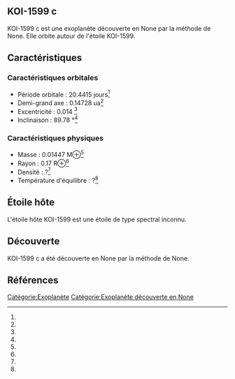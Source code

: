 == KOI-1599 c ==

{{Infobox Exoplanète
| nom = KOI-1599 c
| image = 
| légende = 
| étoile = KOI-1599
| constellation = 
| ascension_droite = 
| déclinaison = 
| distance = ?
| type_spectral = ?
| masse = 0.01447 M⊕<ref></ref>
| rayon = 0.17 R⊕<ref></ref>
| densité = ?<ref></ref>
| gravité = ?<ref></ref>
| température = ?<ref></ref>
| période = 20.4415 j<ref></ref>
| demi_grand_axe = 0.14728 ua<ref></ref>
| excentricité = 0.014 <ref></ref>
| inclinaison = 89.78 °<ref></ref>
| méthode_découverte = ?
| date_découverte = ?
| statut = Confirmée
}}

KOI-1599 c est une exoplanète découverte en None par la méthode de None. Elle orbite autour de l'étoile KOI-1599.

== Caractéristiques ==

=== Caractéristiques orbitales ===
* Période orbitale : 20.4415 jours<ref></ref>
* Demi-grand axe : 0.14728 ua<ref></ref>
* Excentricité : 0.014 <ref></ref>
* Inclinaison : 89.78 °<ref></ref>

=== Caractéristiques physiques ===
* Masse : 0.01447 M⊕<ref></ref>
* Rayon : 0.17 R⊕<ref></ref>
* Densité : ?<ref></ref>
* Température d'équilibre : ?<ref></ref>

== Étoile hôte ==

{{Infobox Étoile
| nom = KOI-1599
| image = 
| légende = 
| constellation = 
| ascension_droite = 
| déclinaison = 
| distance = ?
| type_spectral = ?
| magnitude_absolue = 
| magnitude_apparente = 
| masse = ?<ref></ref>
| rayon = ?<ref></ref>
| température = ?<ref></ref>
| métallicité = ?<ref></ref>
| âge = ?<ref></ref>
}}

L'étoile hôte KOI-1599 est une étoile de type spectral inconnu.

== Découverte ==

KOI-1599 c a été découverte en None par la méthode de None.

== Références ==
<references />

[[Catégorie:Exoplanète]]
[[Catégorie:Exoplanète découverte en None]]
